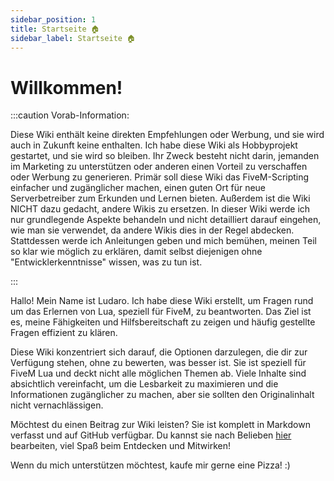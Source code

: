 ```yaml
---
sidebar_position: 1
title: Startseite 🏠
sidebar_label: Startseite 🏠
---
```


# Willkommen!

:::caution Vorab-Information:

Diese Wiki enthält keine direkten Empfehlungen oder Werbung, und sie wird auch in Zukunft keine enthalten. Ich habe diese Wiki als Hobbyprojekt gestartet, und sie wird so bleiben. Ihr Zweck besteht nicht darin, jemanden im Marketing zu unterstützen oder anderen einen Vorteil zu verschaffen oder Werbung zu generieren. Primär soll diese Wiki das FiveM-Scripting einfacher und zugänglicher machen, einen guten Ort für neue Serverbetreiber zum Erkunden und Lernen bieten. Außerdem ist die Wiki NICHT dazu gedacht, andere Wikis zu ersetzen. In dieser Wiki werde ich nur grundlegende Aspekte behandeln und nicht detailliert darauf eingehen, wie man sie verwendet, da andere Wikis dies in der Regel abdecken. Stattdessen werde ich Anleitungen geben und mich bemühen, meinen Teil so klar wie möglich zu erklären, damit selbst diejenigen ohne "Entwicklerkenntnisse" wissen, was zu tun ist.

:::

Hallo! Mein Name ist Ludaro. Ich habe diese Wiki erstellt, um Fragen rund um das Erlernen von Lua, speziell für FiveM, zu beantworten. Das Ziel ist es, meine Fähigkeiten und Hilfsbereitschaft zu zeigen und häufig gestellte Fragen effizient zu klären.

Diese Wiki konzentriert sich darauf, die Optionen darzulegen, die dir zur Verfügung stehen, ohne zu bewerten, was besser ist. Sie ist speziell für FiveM Lua und deckt nicht alle möglichen Themen ab. Viele Inhalte sind absichtlich vereinfacht, um die Lesbarkeit zu maximieren und die Informationen zugänglicher zu machen, aber sie sollten den Originalinhalt nicht vernachlässigen.

Möchtest du einen Beitrag zur Wiki leisten? Sie ist komplett in Markdown verfasst und auf GitHub verfügbar. Du kannst sie nach Belieben [hier](https://github.com/Ludaro1024/ludaro-wiki-ger/) bearbeiten, viel Spaß beim Entdecken und Mitwirken!

Wenn du mich unterstützen möchtest, kaufe mir gerne eine Pizza! :)

<script type="text/javascript" src="https://cdnjs.buymeacoffee.com/1.0.0/button.prod.min.js" data-name="bmc-button" data-slug="ludaro" data-color="#5F7FFF" data-emoji="🍕"  data-font="Poppins" data-text="Kauf mir eine Pizza <3" data-outline-color="#000000" data-font-color="#ffffff" data-coffee-color="#FFDD00" ></script>

